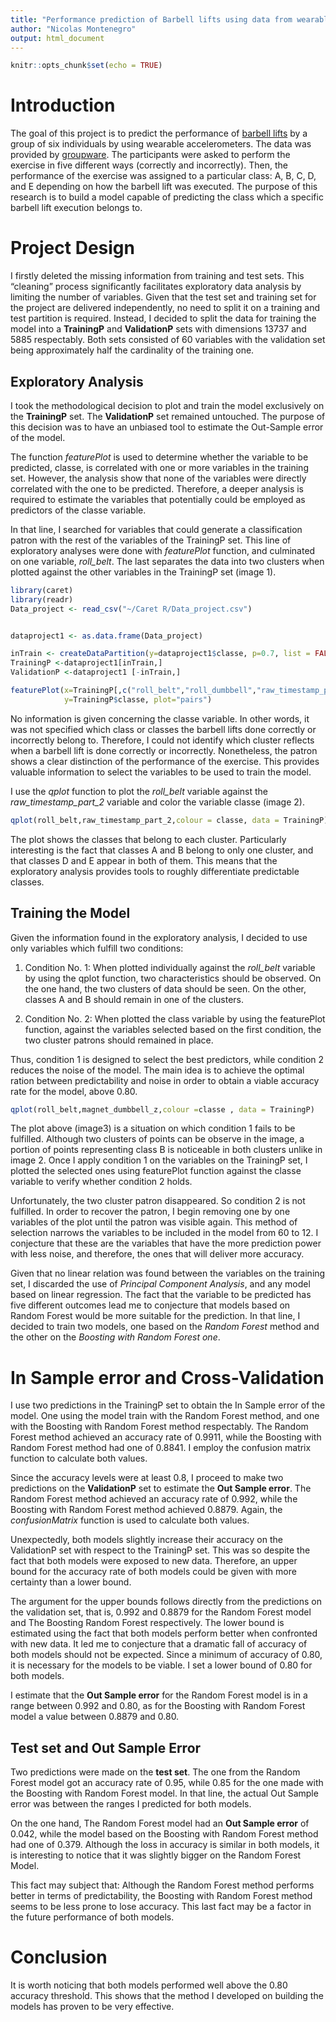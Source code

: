```yaml
---
title: "Performance prediction of Barbell lifts using data from wearable accelerometers"
author: "Nicolas Montenegro"
output: html_document
---
```


```r
knitr::opts_chunk$set(echo = TRUE)
```


# Introduction
 
The goal of this project is to predict the performance of [barbell lifts](<https://barbend.com/best-barbell-exercises/>)
 by a group of six individuals by using wearable accelerometers. The data was provided by [groupware](<http://web.archive.org/web/20161224072740/http:/groupware.les.inf.puc-rio.br/har#weight_lifting_exercises>). The participants were asked to perform the exercise in five different ways (correctly and incorrectly). Then, the performance of the exercise was assigned to a particular class: A, B, C, D, and E depending on how the barbell lift was executed. The purpose of this research is to build a model capable of predicting the class which a specific barbell lift execution belongs to.
 

# Project Design 

I firstly deleted the missing information from training and test sets. This “cleaning” process significantly facilitates exploratory data analysis by limiting the number of variables. Given that the test set and training set for the project are delivered independently, no need to split it on a training and test partition is required. Instead, I decided to split the data for training the model into a **TrainingP** and **ValidationP** sets with dimensions 13737 and 5885 respectably. Both sets consisted of 60 variables with the validation set being approximately half the cardinality of the training one.


## Exploratory Analysis 

I took the methodological decision to plot and train the model exclusively on the **TrainingP** set. The **ValidationP** set remained untouched. The purpose of this decision was to have an unbiased tool to estimate the Out-Sample error of the model.

The function *featurePlot* is used to determine whether the variable to be predicted, classe, is correlated with one or more variables in the training set. However, the analysis show that none of the variables were directly correlated with the one to be predicted. Therefore, a deeper analysis is required to estimate the variables that potentially could be employed as predictors of the classe variable. 

In that line, I searched for variables that could generate a classification patron with the rest of the variables of the TrainingP set. This line of exploratory analyses were done with *featurePlot* function, and culminated on one variable, _roll_belt_. The last separates the data into two clusters when plotted against the other variables in the TrainingP set (image 1).

```r
library(caret)
library(readr)
Data_project <- read_csv("~/Caret R/Data_project.csv")


dataproject1 <- as.data.frame(Data_project)

inTrain <- createDataPartition(y=dataproject1$classe, p=0.7, list = FALSE)
TrainingP <-dataproject1[inTrain,]
ValidationP <-dataproject1 [-inTrain,]

featurePlot(x=TrainingP[,c("roll_belt","roll_dumbbell","raw_timestamp_part_2","gyros_belt_y","gyros_belt_z","magnet_belt_y","gyros_arm_x","accel_arm_x","magnet_arm_x","yaw_dumbbell","magnet_dumbbell_z","magnet_forearm_y" )],
            y=TrainingP$classe, plot="pairs")

```


No information is given concerning the classe variable. In other words, it was not specified which class or classes the barbell lifts done correctly or incorrectly belong to. Therefore, I could not identify which cluster reflects when a barbell lift is done correctly or incorrectly. Nonetheless, the patron shows a clear distinction of the performance of the exercise. This provides valuable information to select the variables to be used to train the model.

I use the *qplot* function to plot the _roll_belt_ variable against the _raw_timestamp_part_2_ variable and color the variable classe (image 2).

```r
qplot(roll_belt,raw_timestamp_part_2,colour = classe, data = TrainingP)

```


The plot shows the classes that belong to each cluster. Particularly interesting is the fact that classes A and B belong to only one cluster, and that classes D and E appear in both of them. This means that the exploratory analysis provides tools to roughly differentiate predictable classes.


## Training the Model

Given the information found in the exploratory analysis, I decided to use only variables which fulfill two conditions:

1.	Condition No. 1: When plotted individually against the _roll_belt_ variable by using the qplot function, two characteristics should be observed. On the one hand, the two clusters of data should be seen. On the other, classes A and B should remain in one of the clusters.

2.	Condition No. 2: When plotted the class variable by using the featurePlot function, against the variables selected based on the first condition, the two cluster patrons should remained in place. 


Thus, condition 1 is designed to select the best predictors, while condition 2 reduces the noise of the model. The main idea is to achieve the optimal ration between predictability and noise in order to obtain a viable accuracy rate for the model, above 0.80. 


```r
qplot(roll_belt,magnet_dumbbell_z,colour =classe , data = TrainingP)

```

The plot above (image3) is a situation on which condition 1 fails to be fulfilled. Although two clusters of points can be observe in the image, a portion of points representing class B is noticeable in both clusters unlike in image 2. Once I apply condition 1 on the variables on the TrainingP set, I plotted the selected ones using featurePlot function against the classe variable to verify whether condition 2 holds.


Unfortunately, the two cluster patron disappeared. So condition 2 is not fulfilled. In order to recover the patron, I begin removing one by one variables of the plot until the patron was visible again. This method of selection narrows the variables to be included in the model from 60 to 12. I conjecture that these are the variables that have the more prediction power with less noise, and therefore, the ones that will deliver more accuracy.

Given that no linear relation was found between the variables on the training set, I discarded the use of *Principal Component Analysis*, and any model based on linear regression. The fact that the variable to be predicted has five different outcomes lead me to conjecture that models based on Random Forest would be more suitable for the prediction. In that line, I decided to train two models, one based on the _Random Forest_ method and the other on the _Boosting with Random Forest one_.

# In Sample error and Cross-Validation

I use two predictions in the TrainingP set to obtain the In Sample error of the model. One using the model train with the Random Forest method, and one with the Boosting with Random Forest method respectably. The Random Forest method achieved an accuracy rate of 0.9911, while the Boosting with Random Forest method had one of 0.8841. I employ the confusion matrix function to calculate both values.

Since the accuracy levels were at least 0.8, I proceed to make two predictions on the **ValidationP** set to estimate the **Out Sample error**. The Random Forest method achieved an accuracy rate of 0.992, while the Boosting with Random Forest method achieved 0.8879. Again, the _confusionMatrix_ function is used to calculate both values. 

Unexpectedly, both models slightly increase their accuracy on the ValidationP set with respect to the TrainingP set. This was so despite the fact that both models were exposed to new data. Therefore, an upper bound for the accuracy rate of both models could be given with more certainty than a lower bound.

The argument for the upper bounds follows directly from the predictions on the validation set, that is, 0.992 and 0.8879 for the Random Forest model and The Boosting Random Forest respectively. The lower bound is estimated using the fact that both models perform better when confronted with new data. It led me to conjecture that a dramatic fall of accuracy of both models should not be expected. Since a minimum of accuracy of 0.80, it is necessary for the models to be viable. I set a lower bound of 0.80 for both models.

I estimate that the **Out Sample error** for the Random Forest model is in a range between 0.992 and 0.80, as for the Boosting with Random Forest model a value between 0.8879 and 0.80.

## Test set and Out Sample Error

Two predictions were made on the **test set**. The one from the Random Forest model got an accuracy rate of 0.95, while 0.85 for the one made with the Boosting with Random Forest model. In that line, the actual Out Sample error was between the ranges I predicted for both models.

On the one hand, The Random Forest model had an **Out Sample error** of 0.042, while the model based on the Boosting with Random Forest method had one of 0.379. Although the loss in accuracy is similar in both models, it is interesting to notice that it was slightly bigger on the Random Forest Model.

This fact may subject that: Although the Random Forest method performs better in terms of predictability, the Boosting with Random Forest method seems to be less prone to lose accuracy. This last fact may be a factor in the future performance of both models.

# Conclusion
 
It is worth noticing that both models performed well above the 0.80 accuracy threshold. This shows that the method I developed on building the models has proven to be very effective.  
 


